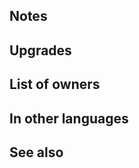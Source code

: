{{Weapon Infobox
|tagid=SID_冬祭のステッキ＋
|weaponType=Dagger
|might=12
|range=2
|effect=When unit deals damage to foe during combat, restores 5 HP to unit. (Triggers even if 0 damage is dealt.)<br>Effect:【Dagger ７】<br><br>【Dagger ７】<br>After combat, if unit attacked, inflicts Def/Res-７ on target and foes within 2 spaces of target through their next actions.
|cost=300
|statModifiers=0,12,0,0,0
|exclusive=0
|required=Minty Cane
|refinePaths=default
|refineSP=350
|refineMedals=500
|refineStones=50
|properties=
}}
==Notes==
{{CombatHPRecovery}}
{{IfUnitAttacked}}
{{Penalties}}
==Upgrades==
{{Weapon Upgrade List}}
==List of owners==
{{Skill Hero List}}
==In other languages==
{{OtherLanguages
|english=Minty Cane+
|japanese=冬祭のステッキ＋
|german=Minzstange+
|spanishEU=Bastón menta +
|spanishLA=Bastón menta +
|french=Bâton mentholé +
|italian=Baston dolce+
|chineseTW=冬祭之杖＋
|portuguese=Pirulito bengala+
}}
==See also==
{{See also skills|cond=Description LIKE '%unit deals damage to foe during combat, restores%HP to unit%' AND Exclusive='1'}}
{{Weapons Navbox}}